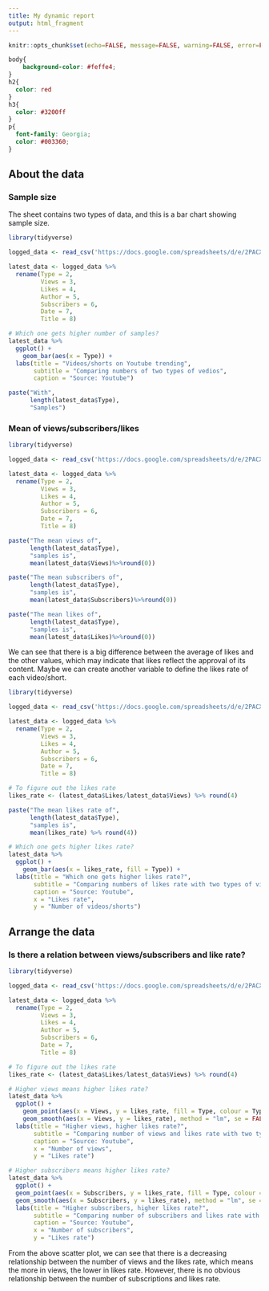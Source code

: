 ```yaml
---
title: My dynamic report
output: html_fragment
---
```


```r
knitr::opts_chunk$set(echo=FALSE, message=FALSE, warning=FALSE, error=FALSE)

```

```css
body{
    background-color: #feffe4;
}
h2{
  color: red
}
h3{
  color: #3200ff
}
p{
  font-family: Georgia;
  color: #003360;
}
```

## About the data

### Sample size

The sheet contains two types of data, and this is a bar chart showing sample size.

```r
library(tidyverse)

logged_data <- read_csv('https://docs.google.com/spreadsheets/d/e/2PACX-1vT1s235dHjiX2r7mUTbtlDm5H_-evr2XGAAXOp3RW4p1_vHsQ5-TG258yudTTZmQxJhnr-7UtrVp3ge/pub?output=csv')

latest_data <- logged_data %>%
  rename(Type = 2,
         Views = 3,
         Likes = 4,
         Author = 5,
         Subscribers = 6,
         Date = 7,
         Title = 8)

# Which one gets higher number of samples?
latest_data %>%
  ggplot() +
    geom_bar(aes(x = Type)) +
  labs(title = "Videos/shorts on Youtube trending",
       subtitle = "Comparing numbers of two types of vedios",
       caption = "Source: Youtube")

paste("With", 
      length(latest_data$Type), 
      "Samples")

```

### Mean of views/subscribers/likes

```r
library(tidyverse)

logged_data <- read_csv('https://docs.google.com/spreadsheets/d/e/2PACX-1vT1s235dHjiX2r7mUTbtlDm5H_-evr2XGAAXOp3RW4p1_vHsQ5-TG258yudTTZmQxJhnr-7UtrVp3ge/pub?output=csv')

latest_data <- logged_data %>%
  rename(Type = 2,
         Views = 3,
         Likes = 4,
         Author = 5,
         Subscribers = 6,
         Date = 7,
         Title = 8)

paste("The mean views of",
      length(latest_data$Type),
      "samples is",
      mean(latest_data$Views)%>%round(0))

paste("The mean subscribers of",
      length(latest_data$Type),
      "samples is",
      mean(latest_data$Subscribers)%>%round(0))

paste("The mean likes of",
      length(latest_data$Type),
      "samples is",
      mean(latest_data$Likes)%>%round(0))

```

We can see that there is a big difference between the average of likes and the other values, which may indicate that likes reflect the approval of its content.
Maybe we can create another variable to define the likes rate of each video/short.

```r
library(tidyverse)

logged_data <- read_csv('https://docs.google.com/spreadsheets/d/e/2PACX-1vT1s235dHjiX2r7mUTbtlDm5H_-evr2XGAAXOp3RW4p1_vHsQ5-TG258yudTTZmQxJhnr-7UtrVp3ge/pub?output=csv')

latest_data <- logged_data %>%
  rename(Type = 2,
         Views = 3,
         Likes = 4,
         Author = 5,
         Subscribers = 6,
         Date = 7,
         Title = 8)

# To figure out the likes rate
likes_rate <- (latest_data$Likes/latest_data$Views) %>% round(4)

paste("The mean likes rate of",
      length(latest_data$Type),
      "samples is",
      mean(likes_rate) %>% round(4))

# Which one gets higher likes rate?
latest_data %>%
  ggplot() +
    geom_bar(aes(x = likes_rate, fill = Type)) +
  labs(title = "Which one gets higher likes rate?",
       subtitle = "Comparing numbers of likes rate with two types of videos",
       caption = "Source: Youtube",
       x = "Likes rate",
       y = "Number of videos/shorts")

```

## Arrange the data

### Is there a relation between views/subscribers and like rate?

```r
library(tidyverse)

logged_data <- read_csv('https://docs.google.com/spreadsheets/d/e/2PACX-1vT1s235dHjiX2r7mUTbtlDm5H_-evr2XGAAXOp3RW4p1_vHsQ5-TG258yudTTZmQxJhnr-7UtrVp3ge/pub?output=csv')

latest_data <- logged_data %>%
  rename(Type = 2,
         Views = 3,
         Likes = 4,
         Author = 5,
         Subscribers = 6,
         Date = 7,
         Title = 8)

# To figure out the likes rate
likes_rate <- (latest_data$Likes/latest_data$Views) %>% round(4)

# Higher views means higher likes rate?
latest_data %>%
  ggplot() +
    geom_point(aes(x = Views, y = likes_rate, fill = Type, colour = Type)) +
    geom_smooth(aes(x = Views, y = likes_rate), method = "lm", se = FALSE) +
  labs(title = "Higher views, higher likes rate?",
       subtitle = "Comparing number of views and likes rate with two types of videos",
       caption = "Source: Youtube",
       x = "Number of views",
       y = "Likes rate")

# Higher subscribers means higher likes rate?
latest_data %>%
  ggplot() +
  geom_point(aes(x = Subscribers, y = likes_rate, fill = Type, colour = Type)) +
  geom_smooth(aes(x = Subscribers, y = likes_rate), method = "lm", se = FALSE) +
  labs(title = "Higher subscribers, higher likes rate?",
       subtitle = "Comparing number of subscribers and likes rate with two types of videos",
       caption = "Source: Youtube",
       x = "Number of subscribers",
       y = "Likes rate")

```

From the above scatter plot, we can see that there is a decreasing relationship between the number of views and the likes rate, which means the more in views, the lower in likes rate. However, there is no obvious relationship between the number of subscriptions and likes rate.
